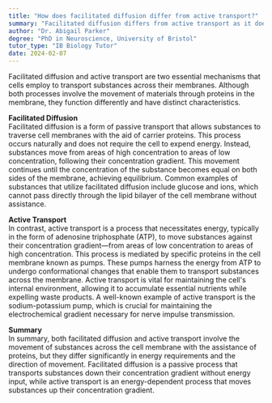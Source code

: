 ```yaml
---
title: "How does facilitated diffusion differ from active transport?"
summary: "Facilitated diffusion differs from active transport as it doesn't require energy, while active transport does."
author: "Dr. Abigail Parker"
degree: "PhD in Neuroscience, University of Bristol"
tutor_type: "IB Biology Tutor"
date: 2024-02-07
---
```


Facilitated diffusion and active transport are two essential mechanisms that cells employ to transport substances across their membranes. Although both processes involve the movement of materials through proteins in the membrane, they function differently and have distinct characteristics.

**Facilitated Diffusion**  
Facilitated diffusion is a form of passive transport that allows substances to traverse cell membranes with the aid of carrier proteins. This process occurs naturally and does not require the cell to expend energy. Instead, substances move from areas of high concentration to areas of low concentration, following their concentration gradient. This movement continues until the concentration of the substance becomes equal on both sides of the membrane, achieving equilibrium. Common examples of substances that utilize facilitated diffusion include glucose and ions, which cannot pass directly through the lipid bilayer of the cell membrane without assistance.

**Active Transport**  
In contrast, active transport is a process that necessitates energy, typically in the form of adenosine triphosphate (ATP), to move substances against their concentration gradient—from areas of low concentration to areas of high concentration. This process is mediated by specific proteins in the cell membrane known as pumps. These pumps harness the energy from ATP to undergo conformational changes that enable them to transport substances across the membrane. Active transport is vital for maintaining the cell's internal environment, allowing it to accumulate essential nutrients while expelling waste products. A well-known example of active transport is the sodium-potassium pump, which is crucial for maintaining the electrochemical gradient necessary for nerve impulse transmission.

**Summary**  
In summary, both facilitated diffusion and active transport involve the movement of substances across the cell membrane with the assistance of proteins, but they differ significantly in energy requirements and the direction of movement. Facilitated diffusion is a passive process that transports substances down their concentration gradient without energy input, while active transport is an energy-dependent process that moves substances up their concentration gradient.
    